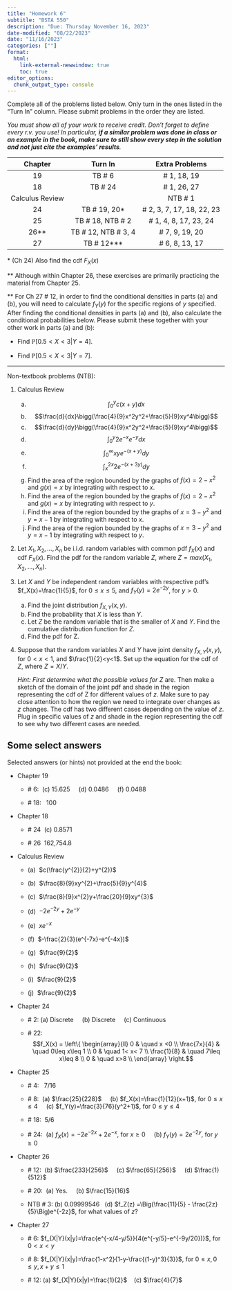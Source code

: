 ```yaml
---
title: "Homework 6"
subtitle: "BSTA 550"
description: "Due: Thursday November 16, 2023"
date-modified: "08/22/2023"
date: "11/16/2023"
categories: [""]
format: 
  html:
    link-external-newwindow: true
    toc: true
editor_options: 
  chunk_output_type: console
---
```


Complete all of the problems listed below. Only turn in the ones listed in the "Turn In" column. Please submit problems in the order they are listed.

*You must show all of your work to receive credit. Don't forget to define every r.v. you use!* *In particular, **if a similar problem was done in class or an example in the book, make sure to still show every step in the solution and not just cite the examples' results**.*

::: center
|     Chapter     |        Turn In        |       Extra Problems       |
|:---------------:|:---------------------:|:--------------------------:|
|       19        |        TB \# 6        |        \# 1, 18, 19        |
|       18        |       TB \# 24        |        \# 1, 26, 27        |
| Calculus Review |                       |          NTB \# 1          |
|       24        |    TB \# 19, 20\*     | \# 2, 3, 7, 17, 18, 22, 23 |
|       25        |  TB \# 18, NTB \# 2   |   \# 1, 4, 8, 17, 23, 24   |
|     26\*\*      | TB \# 12, NTB \# 3, 4 |      \# 7, 9, 19, 20       |
|       27        |    TB \# 12\*\*\*     |      \# 6, 8, 13, 17       |
:::

\* (Ch 24) Also find the cdf $F_X(x)$

\*\* Although within Chapter 26, these exercises are primarily practicing the material from Chapter 25.

\*\* For Ch 27 \# 12, in order to find the conditional densities in parts (a) and (b), you will need to calculate $f_Y(y)$ for the specific regions of $y$ specified. After finding the conditional densities in parts (a) and (b), also calculate the conditional probabilities below. Please submit these together with your other work in parts (a) and (b):

-   Find $\mathbb{P}[0.5 < X < 3 | Y = 4]$.

-   Find $\mathbb{P}[0.5 < X < 3 | Y = 7]$.

------------------------------------------------------------------------

Non-textbook problems (NTB):

1.  Calculus Review

    a.  $$\int_0^yc(x+y)dx$$
    b.  $$\frac{d}{dx}\bigg(\frac{4}{9}x^2y^2+\frac{5}{9}xy^4\bigg)$$
    c.  $$\frac{d}{dy}\bigg(\frac{4}{9}x^2y^2+\frac{5}{9}xy^4\bigg)$$
    d.  $$\int_0^y2e^{-x}e^{-y}dx$$
    e.  $$\int_0^\infty xye^{-(x+y)}dy$$
    f.  $$\int_x^{2x} 2e^{-(x+3y)}dy$$
    g.  Find the area of the region bounded by the graphs of $f(x)=2-x^2$ and $g(x)=x$ by integrating with respect to $x$.
    h.  Find the area of the region bounded by the graphs of $f(x)=2-x^2$ and $g(x)=x$ by integrating with respect to $y$.
    i.  Find the area of the region bounded by the graphs of $x=3-y^2$ and $y=x-1$ by integrating with respect to $x$.
    j.  Find the area of the region bounded by the graphs of $x=3-y^2$ and $y=x-1$ by integrating with respect to $y$.

2.  Let $X_1, X_2, \ldots, X_n$ be i.i.d. random variables with common pdf $f_X(x)$ and cdf $F_X(x)$. Find the pdf for the random variable $Z$, where $Z = max(X_1, X_2, \ldots, X_n)$.

3.  Let $X$ and $Y$ be independent random variables with respective pdf's $f_X(x)=\frac{1}{5}$, for $0\leq x\leq 5$, and $f_Y(y)=2e^{-2y}$, for $y>0$.

    a.  Find the joint distribution $f_{X,Y}(x,y)$.
    b.  Find the probability that $X$ is less than $Y$.
    c.  Let $Z$ be the random variable that is the smaller of $X$ and $Y$. Find the cumulative distribution function for $Z$.
    d.  Find the pdf for Z.

4.  Suppose that the random variables $X$ and $Y$ have joint density $f_{X,Y}(x,y)$, for $0<x<1$, and $\frac{1}{2}<y<1$. Set up the equation for the cdf of $Z$, where $Z=X/Y$.

    *Hint: First determine what the possible values for* $Z$ are. Then make a sketch of the domain of the joint pdf and shade in the region representing the cdf of Z for different values of $z$. Make sure to pay close attention to how the region we need to integrate over changes as $z$ changes. The cdf has two different cases depending on the value of $z$. Plug in specific values of $z$ and shade in the region representing the cdf to see why two different cases are needed.

## Some select answers

Selected answers (or hints) not provided at the end the book:

-   Chapter 19

    -   \# 6:  (c) 15.625     (d) 0.0486     (f) 0.0488

    -   \# 18:   100

-   Chapter 18

    -   \# 24  (c) 0.8571

    -   \# 26  162,754.8

-   Calculus Review

    -   (a)  $c(\frac{y^{2}}{2}+y^{2})$

    -   (b)  $\frac{8}{9}xy^{2}+\frac{5}{9}y^{4}$

    -   (c)  $\frac{8}{9}x^{2}y+\frac{20}{9}xy^{3}$

    -   (d)  $-2e^{-2y}+2e^{-y}$

    -   (e)  $xe^{-x}$

    -   (f)  $-\frac{2}{3}(e^{-7x}-e^{-4x})$

    -   (g)  $\frac{9}{2}$

    -   (h)  $\frac{9}{2}$

    -   (i)  $\frac{9}{2}$

    -   (j)  $\frac{9}{2}$

-   Chapter 24

    -   \# 2: (a) Discrete     (b) Discrete     (c) Continuous

    -   \# 22: $$f_X(x) = \left\{
                \begin{array}{ll}
                    0 & \quad x <0 \\
                    \frac{7x}{4} & \quad 0\leq x\leq 1 \\
                    0 & \quad 1< x< 7 \\
                    \frac{1}{8} & \quad 7\leq x\leq 8 \\
                    0 & \quad  x>8 \\
                \end{array}
            \right.$$

-   Chapter 25

    -   \# 4:   7/16

    -   \# 8:  (a) $\frac{25}{228}$     (b) $f_X(x)=\frac{1}{12}(x+1)$, for $0\leq x\leq 4$     (c) $f_Y(y)=\frac{3}{76}(y^2+1)$, for $0\leq y\leq 4$

    -   \# 18:  5/6

    -   \# 24:  (a) $f_X(x)=-2e^{-2x}+2e^{-x}$, for $x\geq 0$     (b) $f_Y(y)=2e^{-2y}$, for $y\geq 0$

-   Chapter 26

    -   \# 12:  (b) $\frac{233}{256}$     (c) $\frac{65}{256}$     (d) $\frac{1}{512}$

    -   \# 20:  (a) Yes.     (b) $\frac{15}{16}$

    -   NTB \# 3: (b) 0.09999546   (d) $f_Z(z) =\Big(\frac{11}{5} - \frac{2z}{5}\Big)e^{-2z}$, for what values of $z$?

-   Chapter 27

    -   \# 6: $f_{X|Y}(x|y)=\frac{e^{-x/4-y/5}}{4(e^{-y/5}-e^{-9y/20})}$, for $0< x< y$

    -   \# 8: $f_{X|Y}(x|y)=\frac{1-x^2}{1-y-\frac{(1-y)^3}{3}}$, for $0\leq x, 0\leq y, x+y\leq 1$

    -   \# 12: \(a\) $f_{X|Y}(x|y)=\frac{1}{2}$    (c) $\frac{4}{7}$
